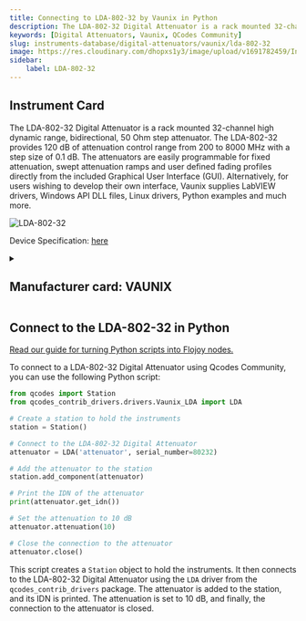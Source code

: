 ```yaml
---
title: Connecting to LDA-802-32 by Vaunix in Python
description: The LDA-802-32 Digital Attenuator is a rack mounted 32-channel high dynamic range, bidirectional, 50 Ohm step attenuator. The LDA-802-32 provides 120 dB of attenuation control range from 200 to 8000 MHz with a step size of 0.1 dB. The attenuators are easily programmable for fixed attenuation, swept attenuation ramps and user defined fading profiles directly from the included Graphical User Interface (GUI). Alternatively, for users wishing to develop their own interface, Vaunix supplies LabVIEW drivers, Windows API DLL files, Linux drivers, Python examples and much more.
keywords: [Digital Attenuators, Vaunix, QCodes Community] 
slug: instruments-database/digital-attenuators/vaunix/lda-802-32 
image: https://res.cloudinary.com/dhopxs1y3/image/upload/v1691782459/Instruments/Digital%20Attenuator/LDA-802-32/LDA-802-32.png
sidebar:
    label: LDA-802-32 
---
```



## Instrument Card

The LDA-802-32 Digital Attenuator is a rack mounted 32-channel high dynamic range, bidirectional, 50 Ohm step attenuator. The LDA-802-32 provides 120 dB of attenuation control range from 200 to 8000 MHz with a step size of 0.1 dB. The attenuators are easily programmable for fixed attenuation, swept attenuation ramps and user defined fading profiles directly from the included Graphical User Interface (GUI). Alternatively, for users wishing to develop their own interface, Vaunix supplies LabVIEW drivers, Windows API DLL files, Linux drivers, Python examples and much more.

![LDA-802-32](https://res.cloudinary.com/dhopxs1y3/image/upload/v1691782459/Instruments/Digital%20Attenuator/LDA-802-32/LDA-802-32.png)

Device Specification: [here](https://vaunix.com/resources/digital%20attenuators-datasheet.pdf)

<details style={{ marginTop: "15px"}}>
<summary><h2 style={{display:'inline'}}>Manufacturer card: VAUNIX</h2></summary>

![VAUNIX](https://res.cloudinary.com/dhopxs1y3/image/upload/v1692125985/Instruments/Vendor%20Logos/Vaunix.png)

Vaunix Technology Corp. designs, manufactures, and services RF and microwave test equipment and digital radio communications products. Utilizing our deep RF and software engineering expertise, rooted in microwave radio and wireless equipment repair and testing, Vaunix developed the Lab Brick® family of electronic test products, which set a new standard for cost, size, and simplicity of wireless testing devices. Powered by a USB connection and controlled by easy-to-use, graphical-user-interface (GUI) software, Lab Bricks have been designed to meet the needs of wireless engineers and technicians who want to create flexible, customized system solutions either in the lab or in the field. We 've expanded our Lab Brick® family of electronic test products to include Attenuator Matrix solutions that double as Wireless [Handover Test Systems](https://vaunix.com/handover-test-systems/) to give our test technicians and product engineers the advanced capability to solve unique wireless _handover _testing challenges and bring affordability, functionality, reliability and simplicity to the microwave test bench.

- Headquarters: USA
- Yearly Revenue (millions, USD): 5
- Vendor Website: [here](https://vaunix.com/)

</details>


<FeaturedInstrumentVideo category="DIGITAL_ATTENUATORS" />

## Connect to the LDA-802-32 in Python

[Read our guide for turning Python scripts into Flojoy nodes.](https://docs.flojoy.ai/contribution/blocks/custom-flojoy-block/)



<Tabs>
<TabItem value="Flojoy" label="Flojoy" className="flojoy-instrument-tabs">

<SectionsCard category="DIGITAL_ATTENUATORS" manufacturer="Vaunix"></SectionsCard>

</TabItem>
<TabItem value="QCodes Community" label="QCodes Community">

To connect to a LDA-802-32 Digital Attenuator using Qcodes Community, you can use the following Python script:

```python
from qcodes import Station
from qcodes_contrib_drivers.drivers.Vaunix_LDA import LDA

# Create a station to hold the instruments
station = Station()

# Connect to the LDA-802-32 Digital Attenuator
attenuator = LDA('attenuator', serial_number=80232)

# Add the attenuator to the station
station.add_component(attenuator)

# Print the IDN of the attenuator
print(attenuator.get_idn())

# Set the attenuation to 10 dB
attenuator.attenuation(10)

# Close the connection to the attenuator
attenuator.close()
```

This script creates a `Station` object to hold the instruments. It then connects to the LDA-802-32 Digital Attenuator using the `LDA` driver from the `qcodes_contrib_drivers` package. The attenuator is added to the station, and its IDN is printed. The attenuation is set to 10 dB, and finally, the connection to the attenuator is closed.

</TabItem>
</Tabs>